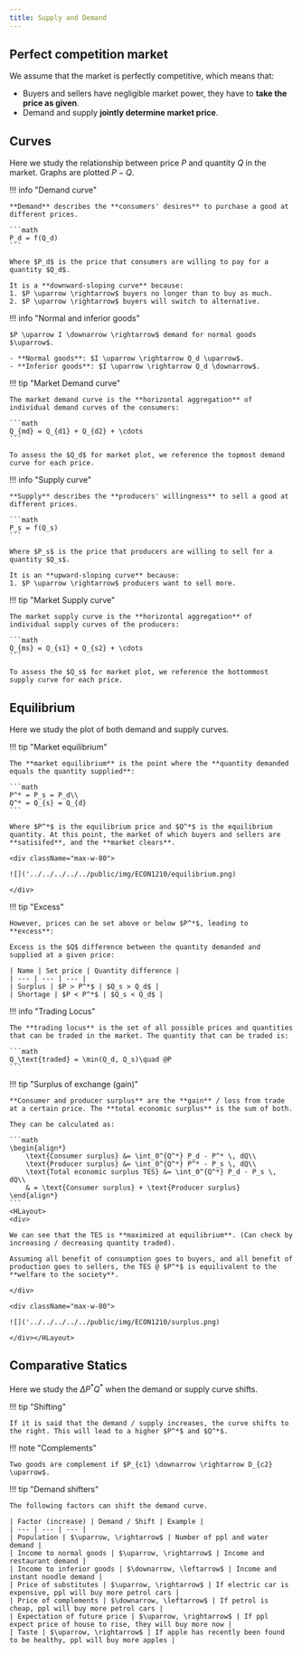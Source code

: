 ```yaml
---
title: Supply and Demand
---
```


## Perfect competition market

We assume that the market is perfectly competitive, which means that:

- Buyers and sellers have negligible market power, they have to **take the price as given**.
- Demand and supply **jointly determine market price**.

## Curves

Here we study the relationship between price $P$ and quantity $Q$ in the market. Graphs are plotted $P-Q$.

!!! info "Demand curve"

    **Demand** describes the **consumers' desires** to purchase a good at different prices.

    ```math
    P_d = f(Q_d)
    ```

    Where $P_d$ is the price that consumers are willing to pay for a quantity $Q_d$.
    
    It is a **downward-sloping curve** because:
    1. $P \uparrow \rightarrow$ buyers no longer than to buy as much.
    2. $P \uparrow \rightarrow$ buyers will switch to alternative.

!!! info "Normal and inferior goods"

    $P \uparrow I \downarrow \rightarrow$ demand for normal goods $\uparrow$.

    - **Normal goods**: $I \uparrow \rightarrow Q_d \uparrow$.
    - **Inferior goods**: $I \uparrow \rightarrow Q_d \downarrow$.

!!! tip "Market Demand curve"

    The market demand curve is the **horizontal aggregation** of individual demand curves of the consumers:

    ```math
    Q_{md} = Q_{d1} + Q_{d2} + \cdots
    ```

    To assess the $Q_d$ for market plot, we reference the topmost demand curve for each price.

!!! info "Supply curve"

    **Supply** describes the **producers' willingness** to sell a good at different prices.

    ```math
    P_s = f(Q_s)
    ```

    Where $P_s$ is the price that producers are willing to sell for a quantity $Q_s$.

    It is an **upward-sloping curve** because:
    1. $P \uparrow \rightarrow$ producers want to sell more.

!!! tip "Market Supply curve"

    The market supply curve is the **horizontal aggregation** of individual supply curves of the producers:

    ```math
    Q_{ms} = Q_{s1} + Q_{s2} + \cdots
    ```

    To assess the $Q_s$ for market plot, we reference the bottommost supply curve for each price.

## Equilibrium

Here we study the plot of both demand and supply curves.

!!! tip "Market equilibrium"

    The **market equilibrium** is the point where the **quantity demanded equals the quantity supplied**:
    
    ```math
    P^* = P_s = P_d\\
    Q^* = Q_{s} = Q_{d}
    ```

    Where $P^*$ is the equilibrium price and $Q^*$ is the equilibrium quantity. At this point, the market of which buyers and sellers are **satisifed**, and the **market clears**.

    <div className="max-w-80">

    ![]('../../../../../public/img/ECON1210/equilibrium.png)
    
    </div>

!!! tip "Excess"

    However, prices can be set above or below $P^*$, leading to **excess**:

    Excess is the $Q$ difference between the quantity demanded and supplied at a given price:

    | Name | Set price | Quantity difference |
    | --- | --- | --- |
    | Surplus | $P > P^*$ | $Q_s > Q_d$ |
    | Shortage | $P < P^*$ | $Q_s < Q_d$ |

!!! info "Trading Locus"

    The **trading locus** is the set of all possible prices and quantities that can be traded in the market. The quantity that can be traded is:

    ```math
    Q_\text{traded} = \min(Q_d, Q_s)\quad @P
    ```

!!! tip "Surplus of exchange (gain)"

    **Consumer and producer surplus** are the **gain** / loss from trade at a certain price. The **total economic surplus** is the sum of both.
    
    They can be calculated as:

    ```math
    \begin{align*}
        \text{Consumer surplus} &= \int_0^{Q^*} P_d - P^* \, dQ\\
        \text{Producer surplus} &= \int_0^{Q^*} P^* - P_s \, dQ\\
        \text{Total economic surplus TES} &= \int_0^{Q^*} P_d - P_s \, dQ\\
        & = \text{Consumer surplus} + \text{Producer surplus}
    \end{align*}
    ```
    <HLayout>
    <div>

    We can see that the TES is **maximized at equilibrium**. (Can check by increasing / decreasing quantity traded).

    Assuming all benefit of consumption goes to buyers, and all benefit of production goes to sellers, the TES @ $P^*$ is equilivalent to the **welfare to the society**.

    </div>

    <div className="max-w-80">

    ![]('../../../../../public/img/ECON1210/surplus.png)

    </div></HLayout>

## Comparative Statics

Here we study the $\Delta P^*Q^*$ when the demand or supply curve shifts.

!!! tip "Shifting"

    If it is said that the demand / supply increases, the curve shifts to the right. This will lead to a higher $P^*$ and $Q^*$.

!!! note "Complements"

    Two goods are complement if $P_{c1} \downarrow \rightarrow D_{c2} \uparrow$.

!!! tip "Demand shifters"

    The following factors can shift the demand curve.

    | Factor (increase) | Demand / Shift | Example | 
    | --- | --- | --- |
    | Population | $\uparrow, \rightarrow$ | Number of ppl and water demand | 
    | Income to normal goods | $\uparrow, \rightarrow$ | Income and restaurant demand |
    | Income to inferior goods | $\downarrow, \leftarrow$ | Income and instant noodle demand |
    | Price of substitutes | $\uparrow, \rightarrow$ | If electric car is expensive, ppl will buy more petrol cars |
    | Price of complements | $\downarrow, \leftarrow$ | If petrol is cheap, ppl will buy more petrol cars |
    | Expectation of future price | $\uparrow, \rightarrow$ | If ppl expect price of house to rise, they will buy more now |
    | Taste | $\uparrow, \rightarrow$ | If apple has recently been found to be healthy, ppl will buy more apples |
